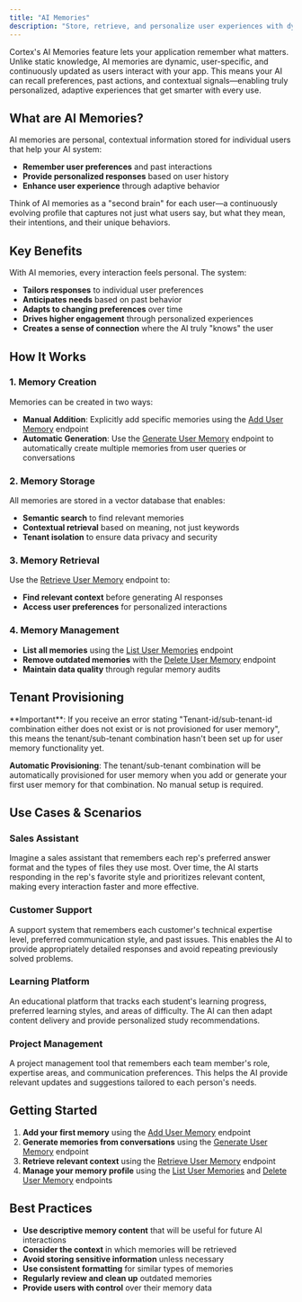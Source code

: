 ```yaml
---
title: "AI Memories"
description: "Store, retrieve, and personalize user experiences with dynamic AI memories that evolve over time, enabling your app to remember preferences, context, and past interactions for smarter, more adaptive responses."
---
```


Cortex's AI Memories feature lets your application remember what matters. Unlike static knowledge, AI memories are dynamic, user-specific, and continuously updated as users interact with your app. This means your AI can recall preferences, past actions, and contextual signals—enabling truly personalized, adaptive experiences that get smarter with every use.

## What are AI Memories?

AI memories are personal, contextual information stored for individual users that help your AI system:
- **Remember user preferences** and past interactions
- **Provide personalized responses** based on user history  
- **Enhance user experience** through adaptive behavior

Think of AI memories as a "second brain" for each user—a continuously evolving profile that captures not just what users say, but what they mean, their intentions, and their unique behaviors.

## Key Benefits

With AI memories, every interaction feels personal. The system:
- **Tailors responses** to individual user preferences
- **Anticipates needs** based on past behavior
- **Adapts to changing preferences** over time
- **Drives higher engagement** through personalized experiences
- **Creates a sense of connection** where the AI truly "knows" the user

## How It Works

### 1. Memory Creation
Memories can be created in two ways:
- **Manual Addition**: Explicitly add specific memories using the [Add User Memory](/api-reference/endpoint/add-user-memory) endpoint
- **Automatic Generation**: Use the [Generate User Memory](/api-reference/endpoint/generate-user-memory) endpoint to automatically create multiple memories from user queries or conversations

### 2. Memory Storage
All memories are stored in a vector database that enables:
- **Semantic search** to find relevant memories
- **Contextual retrieval** based on meaning, not just keywords
- **Tenant isolation** to ensure data privacy and security

### 3. Memory Retrieval
Use the [Retrieve User Memory](/api-reference/endpoint/retrieve-user-memory) endpoint to:
- **Find relevant context** before generating AI responses
- **Access user preferences** for personalized interactions

### 4. Memory Management
- **List all memories** using the [List User Memories](/api-reference/endpoint/list-user-memories) endpoint
- **Remove outdated memories** with the [Delete User Memory](/api-reference/endpoint/delete-user-memory) endpoint
- **Maintain data quality** through regular memory audits

## Tenant Provisioning

<Warning>
**Important**: If you receive an error stating "Tenant-id/sub-tenant-id combination either does not exist or is not provisioned for user memory", this means the tenant/sub-tenant combination hasn't been set up for user memory functionality yet.
</Warning>

**Automatic Provisioning**: The tenant/sub-tenant combination will be automatically provisioned for user memory when you add or generate your first user memory for that combination. No manual setup is required.

## Use Cases & Scenarios

### Sales Assistant
Imagine a sales assistant that remembers each rep's preferred answer format and the types of files they use most. Over time, the AI starts responding in the rep's favorite style and prioritizes relevant content, making every interaction faster and more effective.

### Customer Support
A support system that remembers each customer's technical expertise level, preferred communication style, and past issues. This enables the AI to provide appropriately detailed responses and avoid repeating previously solved problems.

### Learning Platform
An educational platform that tracks each student's learning progress, preferred learning styles, and areas of difficulty. The AI can then adapt content delivery and provide personalized study recommendations.

### Project Management
A project management tool that remembers each team member's role, expertise areas, and communication preferences. This helps the AI provide relevant updates and suggestions tailored to each person's needs.

## Getting Started

1. **Add your first memory** using the [Add User Memory](/api-reference/endpoint/add-user-memory) endpoint
2. **Generate memories from conversations** using the [Generate User Memory](/api-reference/endpoint/generate-user-memory) endpoint  
3. **Retrieve relevant context** using the [Retrieve User Memory](/api-reference/endpoint/retrieve-user-memory) endpoint
4. **Manage your memory profile** using the [List User Memories](/api-reference/endpoint/list-user-memories) and [Delete User Memory](/api-reference/endpoint/delete-user-memory) endpoints

## Best Practices

- **Use descriptive memory content** that will be useful for future AI interactions
- **Consider the context** in which memories will be retrieved
- **Avoid storing sensitive information** unless necessary
- **Use consistent formatting** for similar types of memories
- **Regularly review and clean up** outdated memories
- **Provide users with control** over their memory data
